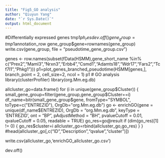 ---
title: "Fig5_GO analysis"
author: "Qiuyun Yang"
date: "`r Sys.Date()`"
output: html_document
---

#Differentially expressed genes
tmp1$ph_res
dev.off()
gene_group=tmp1$annotation_row 
gene_group$gene=rownames(gene_group)
write.csv(gene_group, file = "pseudotime_gene_group.csv")

genes <- row.names(subset(fData(HSMM),gene_short_name %in% c("Prex2","Maml3","Nrxn3","Erbb4","Csmd1","Adamts18","Wdr17","Fars2","Tcf7l1","Phkg1")))
p1=plot_genes_branched_pseudotime(HSMM[genes,],
                                  branch_point = 2,
                                  cell_size=2,
                                  ncol = 1)
p1
# GO analysis
library(clusterProfiler) 
library(org.Mm.eg.db) 

allcluster_go=data.frame() 
for (i in unique(gene_group$Cluster)) {   
  small_gene_group=filter(gene_group,gene_group$Cluster==i)
  df_name=bitr(small_gene_group$gene, fromType="SYMBOL", toType=c("ENTREZID"), OrgDb="org.Mm.eg.db")
  go <- enrichGO(gene         = unique(df_name$ENTREZID),
                 OrgDb         = "org.Mm.eg.db", 
                 keyType       = 'ENTREZID',
                 ont           = "BP",
                 pAdjustMethod = "BH",
                 pvalueCutoff  = 0.01, 
                 qvalueCutoff  = 0.05,
                 readable      = TRUE)
  go_res=go@result
  if (dim(go_res)[1] != 0) {
    go_res$cluster=i
    allcluster_go=rbind(allcluster_go,go_res)
  }
}
#head(allcluster_go[,c("ID","Description","qvalue","cluster")])

write.csv(allcluster_go,'enrichGO_allcluster_go.csv') 

dev.off()